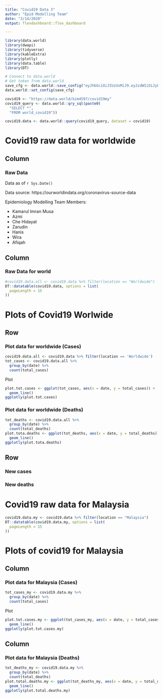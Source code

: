 ---
title: "Covid19 Data 3"
author: "Epid Modelling Team"
date: "3/14/2020"
output: flexdashboard::flex_dashboard

---


```{r}
library(data.world)
library(dwapi)
library(tidyverse)
library(kableExtra)
library(plotly)
library(data.table)
library(DT)
```


```{r}
# Connect to data.world
# Get token from data.world
save_cfg <- data.world::save_config("eyJhbGciOiJIUzUxMiJ9.eyJzdWIiOiJyLWFuZC1yLXN0dWRpbzpraW00NTk3IiwiaXNzIjoiY2xpZW50OnItYW5kLXItc3R1ZGlvOmFnZW50OmtpbTQ1OTc6OjIwNDU3ZDUxLWI2YjAtNDE2Yy1hYThkLWYwMTY4NmZiZjYzNSIsImlhdCI6MTU4NDE0NDA5NSwicm9sZSI6WyJ1c2VyX2FwaV9hZG1pbiIsInVzZXJfYXBpX3JlYWQiLCJ1c2VyX2FwaV93cml0ZSJdLCJnZW5lcmFsLXB1cnBvc2UiOnRydWUsInNhbWwiOnt9fQ.C05SW-wZl66PbDlTx9UAIk-tKTBvbROUhHV3euL_0hXdpJ16wg2icauSwmTd4CjnlkcsyoShoZJtwHa83ui1aQ")
data.world::set_config(save_cfg)
```

```{r}
covid19 <- "https://data.world/kim4597/covid19my"
covid19_query <- data.world::qry_sql(paste0(
  "SELECT *",
  "FROM world_covid19"))

covid19.data <- data.world::query(covid19_query, dataset = covid19)
```


Covid19 raw data for worldwide
=============================================================================

Column
------------------------------------------------------------------------------

### Raw Data

Data as of `r Sys.Date()`

Data source: https://ourworldindata.org/coronavirus-source-data 

Epidemiology Modelling Team Members:

- Kamarul Imran Musa
- Azmi
- Che Hidayat
- Zarudin
- Hanis
- Wira
- Afiqah




Column
-----------------------------------------------------------------------------

### Raw Data for world

```{r}
#covid19.data.all <- covid19.data %>% filter(location == "Worldwide")
DT::datatable(covid19.data, options = list(
  pageLength = 15
))
```


Plots of Covid19 Worlwide
=============================================================================

Row 
-------------------------------------------------------------------------------

### Plot data for worldwide (Cases)


```{r}
covid19.data.all <- covid19.data %>% filter(location == 'Worldwide')
tot_cases <- covid19.data.all %>%
  group_by(date) %>% 
  count(total_cases)
```

Plot


```{r, fig.width=5, fig.height=5}
plot.tot.cases <- ggplot(tot_cases, aes(x = date, y = total_cases)) +
  geom_line()
ggplotly(plot.tot.cases)
```


### Plot data for worldwide (Deaths)

```{r}
tot_deaths <- covid19.data.all %>%
  group_by(date) %>% 
  count(total_deaths)
plot.tota.deaths <- ggplot(tot_deaths, aes(x = date, y = total_deaths)) +
  geom_line()
ggplotly(plot.tota.deaths)
```

Row
----------------------------------------------------------------------------

### New cases


### New deaths


Covid19 raw data for Malaysia
==============================================================================


```{r}
covid19.data.my <- covid19.data %>% filter(location == "Malaysia")
DT::datatable(covid19.data.my, options = list(
  pageLength = 15
))
```

Plots of covid19 for Malaysia 
==============================================================================


Column
----------------------------------------------------------------------------

### Plot data for Malaysia (Cases)


```{r}
tot_cases_my <- covid19.data.my %>%
  group_by(date) %>% 
  count(total_cases)
```

Plot


```{r, fig.width=5, fig.height=5}
plot.tot.cases.my <- ggplot(tot_cases_my, aes(x = date, y = total_cases)) +
  geom_line()
ggplotly(plot.tot.cases.my)
```


Column
----------------------------------------------------------------------------

### Plot data for Malaysia (Deaths)

```{r}
tot_deaths_my <- covid19.data.my %>%
  group_by(date) %>% 
  count(total_deaths)
plot.total.deaths.my <- ggplot(tot_deaths_my, aes(x = date, y = total_deaths)) +
  geom_line()
ggplotly(plot.total.deaths.my)
```